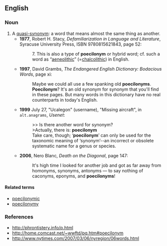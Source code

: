 ==English==

===Noun===
{{en-noun}}

# A [[quasi-synonym]]: a word that means almost the same thing as another.
#* '''1977''', Robert H. Stacy, ''Defamiliarization in Language and Literature'',<sup >[http://books.google.com/books?id=XWhZAAAAMAAJ ]</sup> Syracuse University Press, ISBN 9780815621843, page 52:
#*: 7. This is also a type of '''poecilonym''' or hybrid word; cf. such a word as “[[aeneolithic]]” (=[[chalcolithic]]) in English.
#* '''1997''', David Grambs, ''The Endangered English Dictionary: Bodacious Words'', page xi:
#*: Maybe we could all use a few spanking old '''poecilonyms'''. '''Poecilonym'''? It's an old synonym for synonym that you'll find in these pages. But many words in this dictionary have no real counterparts in today's English.
#* '''1999''' July 27, "Ucalegon" (username), "Missing aircraft", in <tt>alt.anagrams</tt>, ''Usenet'': 
#*: &gt;&gt; Is there another word for synonym?
#*: &gt;Actually, there is: '''poecilonym'''
#*: Take care, though; ‘'''poecilonym'''’ can only be used for the taxonomic meaning of ‘synonym’--an incorrect or obsolete systematic name for a genus or species.
#* '''2006''', Nero Blanc, ''Death on the Diagonal'', page 147:
#*: It's high time I looked for another job and got as far away from homonyms, synonyms, antonyms — to say nothing of caconyms, eponyms, and '''poecilonyms'''!

====Related terms====
* [[poecilonymic]]
* [[poecilonymy]]

===References===
* http://phrontistery.info/p.html
* http://home.comcast.net/~wwftd/pq.htm#poecilonym
* http://www.nytimes.com/2007/03/06/nyregion/06words.html